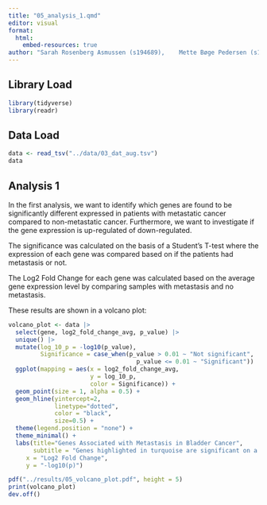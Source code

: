 ```yaml
---
title: "05_analysis_1.qmd"
editor: visual
format:
  html:
    embed-resources: true
author: "Sarah Rosenberg Asmussen (s194689),	Mette Bøge Pedersen (s194679),	Caroline Amalie Bastholm Jensen (s213427), Jaime Noguera Piera (s233773), Yassine Turki (s231735)"
---
```


## Library Load

```r
library(tidyverse)
library(readr)
```

## Data Load

```r
data <- read_tsv("../data/03_dat_aug.tsv")
data
```

## Analysis 1

In the first analysis, we want to identify which genes are found to be significantly different expressed in patients with metastatic cancer compared to non-metastatic cancer. Furthermore, we want to investigate if the gene expression is up-regulated of down-regulated.

The significance was calculated on the basis of a Student's T-test where the expression of each gene was compared based on if the patients had metastasis or not.

The Log2 Fold Change for each gene was calculated based on the average gene expression level by comparing samples with metastasis and no metastasis.

These results are shown in a volcano plot:

```r
volcano_plot <- data |> 
  select(gene, log2_fold_change_avg, p_value) |>
  unique() |>
  mutate(log_10_p = -log10(p_value),
         Significance = case_when(p_value > 0.01 ~ "Not significant",
                                    p_value <= 0.01 ~ "Significant")) |> 
  ggplot(mapping = aes(x = log2_fold_change_avg,
                       y = log_10_p,
                       color = Significance)) +
  geom_point(size = 1, alpha = 0.5) +
  geom_hline(yintercept=2,
             linetype="dotted", 
             color = "black", 
             size=0.5) +
  theme(legend.position = "none") + 
  theme_minimal() +
  labs(title="Genes Associated with Metastasis in Bladder Cancer", 
       subtitle = "Genes highlighted in turquoise are significant on a significance level of 0.01",
     x = "Log2 Fold Change",
     y = "-log10(p)") 

pdf("../results/05_volcano_plot.pdf", height = 5)
print(volcano_plot)
dev.off()
```

